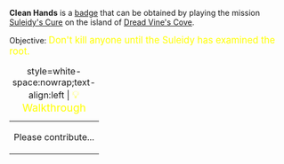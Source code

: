 '''Clean Hands''' is a [[Badges|badge]] that can be obtained by playing the mission [[Suleidy's Cure]] on the island of [[Dread Vine's Cove]].

Objective: <big style="color:yellow">Don't kill anyone until the Suleidy has examined the root.</big>

{| class="mw-collapsible mw-collapsed"
|+ style=white-space:nowrap;text-align:left | <big style="color:yellow">💡 Walkthrough</big>
|-
| Please contribute...
|}